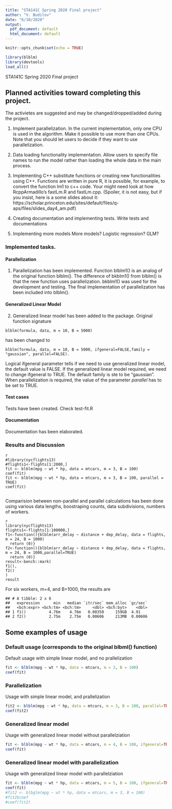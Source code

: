 ```yaml
---
title: "STA141C Spring 2020 Final project"
author: "V. Budilov"
date: "6/10/2020"
output:
  pdf_document: default
  html_document: default
---
```


```r
knitr::opts_chunk$set(echo = TRUE)
```

```r
library(blblm)
library(devtools)
load_all()
```

STA141C
Spring 2020
Final project

## Planned activities toward completing this project.
The activietes are suggested and may be changed/dropped/added during the project.

1.  Implement parallelization. 
In the current implementation, only one CPU is used in the algorithm. Make it possible to use more than one CPUs. Note that you should let users to decide if they want to use parallelization.

2. Data loading functionality implementation.
Allow users to specify file names to run the model rather than loading the whole data in the main process.
3. Implementing C++ substitute functions or creating new functionalities using C++.
Functions are written in pure R, it is possible, for example, to convert the function lm1 to c++ code. Your might need look at how RcppArmadillo's fastLm.R and fastLm.cpp. (Spoiler, it is not easy, but if you insist, here is a some slides about it: https://scholar.princeton.edu/sites/default/files/q-aps/files/slides_day4_am.pdf)
4. Creating documentation and implementing tests.
Write tests and documentations

5. Implementing more models
More models? Logistic regression? GLM?

### Implemented tasks.

#### Parallelization

1. Parallelization has been implemented. Function blblm1() is an analog of the original function blblm(). The difference of bkblm1() from blblm() is that the new function uses parallelization. bkblm1() was used for the development and testing. The final implementation of parallelization has been included into blblm().

#### Generalized Linear Model

2. Generalized linear model has been added to the package. Original function signature 
```
blblm(formula, data, m = 10, B = 5000) 
```
has been changed to
```
blblm(formula, data, m = 10, B = 5000, ifgeneral=FALSE,family = "gaussian", parallel=FALSE).
```
Logical ifgeneral parameter tells if we need to use generalized linear model, the default value is FALSE. If the generalized linear model required, we need to change ifgeneral to TRUE. The default family is ste to be "gaussian". When parallelization is required, the value of the parameter *parallel* has to be set to TRUE.

#### Test cases
Tests have been created. Check test-fit.R

#### Documentation

Documentation has been elaborated.

### Results and Discussion

```
{r}
#library(nycflights13)
#flights1<-flights[1:2000,]
fit <- blblm(mpg ~ wt * hp, data = mtcars, m = 3, B = 100)
coef(fit)
fit <- blblm(mpg ~ wt * hp, data = mtcars, m = 3, B = 100, parallel = TRUE)
coef(fit)


```

Comparision between non-parallel and parallel calculations has been done using various data lengths, boostraping counts, data subdivisions, numbers of workers. 
```
{r message=FALSE, warning=FALSE}
library(nycflights13)
flights1<-flights[1:100000,]
f1<-function(){blblm(arr_delay ~ distance + dep_delay, data = flights, m = 24, B = 1000)
  return (0)}
f2<-function(){blblm(arr_delay ~ distance + dep_delay, data = flights, m = 24, B = 1000,parallel=TRUE)
  return (0)}
result<-bench::mark(
f1(),
f2()
)
result
```
For six workers, m=4, and B=1000, the results are
```
## # A tibble: 2 x 6
##   expression      min   median `itr/sec` mem_alloc `gc/sec`
##   <bch:expr> <bch:tm> <bch:tm>     <dbl> <bch:byt>    <dbl>
## 1 f1()          4.76m    4.76m   0.00350     159GB  4.91   
## 2 f2()          2.75m    2.75m   0.00606     213MB  0.00606
```
## Some examples of usage

### Default usage (corresponds to the original blbml() function)

Default usage with simple linear model, and no prallelization
```r
fit <- blblm(mpg ~ wt * hp, data = mtcars, m = 3, B = 100)
coef(fit)
```
### Parallelization

Usage with simple linear model, and prallelization

```r
fit2 <- blblm(mpg ~ wt * hp, data = mtcars, m = 3, B = 100, parallel=TRUE)
coef(fit2)
```
### Generalized linear model 

Usage with generalized linear model without parallelziation

```r

fit <- blblm(mpg ~ wt * hp, data = mtcars, m = 4, B = 100, ifgeneral=TRUE)
coef(fit)
```
### Generalized linear model with parallelization

Usage with generalized linear model with parallelziation

```r
fit <- blblm(mpg ~ wt * hp, data = mtcars, m = 5, B = 100, ifgeneral=TRUE, family='quasi', parallel=TRUE)
coef(fit)
#fit2 <- blbglm(mpg ~ wt * hp, data = mtcars, m = 3, B = 100)
#fit2$coef
#coef(fit2)
```